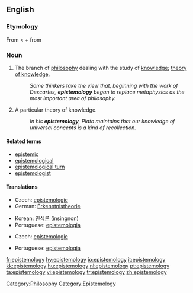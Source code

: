 {{wikipedia}}
==English==

===Etymology===
From {{etyl|grc|eng}} {{term|ἐπιστήμη||science, knowledge|tr=epistēmē|lang=grc|sc=polytonic}} < {{term|ἐπίσταμαι||I know|tr=epistamai|lang=grc|sc=polytonic}} + {{term|-λογία||discourse|tr=logia|lang=grc|sc=polytonic}} from {{term|λέγω||I speak|tr=legō|lang=grc|sc=polytonic}}

===Noun===
{{en-noun|epistemolog|ies}}

# {{uncountable}} The branch of [[philosophy]] dealing with the study of [[knowledge]]; [[theory of knowledge]].
#:''Some thinkers take the view that, beginning with the work of Descartes, '''epistemology''' began to replace metaphysics as the most important area of philosophy.''
# {{countable}} A particular theory of knowledge.
#:''In his '''epistemology''', Plato maintains that our knowledge of universal concepts is a kind of recollection.''

====Related terms====
* [[epistemic]]
* [[epistemological]]
* [[epistemological turn]]
* [[epistemologist]]

====Translations====
{{trans-top|branch of philosophy dealing with the study of knowledge}}
*Czech: [[epistemologie]] {{f}}
*German: [[Erkenntnistheorie]] {{f}}
{{trans-mid}}
*Korean: [[인식론]] (insingnon)
*Portuguese: [[epistemologia]] {{f}}
{{trans-bottom}}

{{trans-top|particular theory of knowledge}}
*Czech: [[epistemologie]] {{f}}
{{trans-mid}}
*Portuguese: [[epistemologia]] {{f}}
{{trans-bottom}}

[[Category:Philosophy]]
[[Category:Epistemology]]

[[fr:epistemology]]
[[hy:epistemology]]
[[io:epistemology]]
[[it:epistemology]]
[[kk:epistemology]]
[[hu:epistemology]]
[[nl:epistemology]]
[[pt:epistemology]]
[[ta:epistemology]]
[[vi:epistemology]]
[[tr:epistemology]]
[[zh:epistemology]]
